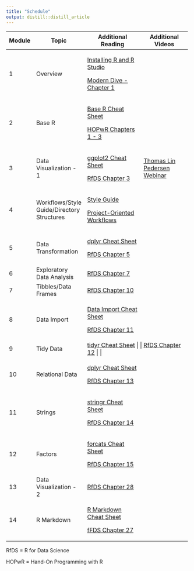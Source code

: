 ```yaml
---
title: "Schedule"
output: distill::distill_article
---
```


```{=html}
<style>
d-article table td {
  border-bottom: 1px solid rgba(4, 4, 4, 0.36);
}
</style>
```
```{=html}
<style>
d-article table tbody :first-child td {
  padding-top: 2px;
  border-top: 3px solid rgba(4, 4, 4, 0.7);
}
</style>
```
```{=html}
<style>
d-article table tbody :last-child td {
  padding-top: 2px;
  border-bottom: 2px solid rgba(4, 4, 4, 0.7);
}
</style>
```
+--------+--------------------------------------------+---------------------------------------------------------------------------------------------------------------------------+---------------------------------------------------------------------------------------------+
| Module | Topic                                      | Additional Reading                                                                                                        | Additional Videos                                                                           |
+========+============================================+===========================================================================================================================+=============================================================================================+
| 1      | Overview                                   | [Installing R and R Studio](https://rstudio-education.github.io/hopr/starting.html){target="_blank"}                      |                                                                                             |
|        |                                            |                                                                                                                           |                                                                                             |
|        |                                            | [Modern Dive - Chapter 1](https://moderndive.com/1-getting-started.html){target="_blank"}                                 |                                                                                             |
+--------+--------------------------------------------+---------------------------------------------------------------------------------------------------------------------------+---------------------------------------------------------------------------------------------+
| 2      | Base R                                     | [Base R Cheat Sheet](https://iqss.github.io/dss-workshops/R/Rintro/base-r-cheat-sheet.pdf){target="_blank"}               |                                                                                             |
|        |                                            |                                                                                                                           |                                                                                             |
|        |                                            | [HOPwR Chapters 1 - 3](https://rstudio-education.github.io/hopr/){target="_blank"}                                        |                                                                                             |
+--------+--------------------------------------------+---------------------------------------------------------------------------------------------------------------------------+---------------------------------------------------------------------------------------------+
| 3      | Data Visualization - 1                     | [ggplot2 Cheat Sheet](https://raw.githubusercontent.com/rstudio/cheatsheets/main/data-visualization.pdf){target="_blank"} | [Thomas Lin Pedersen Webinar](https://www.youtube.com/watch?v=h29g21z0a68){target="_blank"} |
|        |                                            |                                                                                                                           |                                                                                             |
|        |                                            | [RfDS Chapter 3](https://r4ds.had.co.nz/data-visualisation.html){target="_blank"}                                         |                                                                                             |
+--------+--------------------------------------------+---------------------------------------------------------------------------------------------------------------------------+---------------------------------------------------------------------------------------------+
| 4      | Workflows/Style Guide/Directory Structures | [Style Guide](http://adv-r.had.co.nz/Style.html){target="_blank"}                                                         |                                                                                             |
|        |                                            |                                                                                                                           |                                                                                             |
|        |                                            | [Project-Oriented Workflows](https://rstats.wtf/project-oriented-workflow.html){target="_blank"}                          |                                                                                             |
+--------+--------------------------------------------+---------------------------------------------------------------------------------------------------------------------------+---------------------------------------------------------------------------------------------+
| 5      | Data Transformation                        | [dplyr Cheat Sheet](https://raw.githubusercontent.com/rstudio/cheatsheets/main/data-transformation.pdf){target="_blank"}  |                                                                                             |
|        |                                            |                                                                                                                           |                                                                                             |
|        |                                            | [RfDS Chapter 5](https://r4ds.had.co.nz/transform.html){target="_blank"}                                                  |                                                                                             |
+--------+--------------------------------------------+---------------------------------------------------------------------------------------------------------------------------+---------------------------------------------------------------------------------------------+
| 6      | Exploratory Data Analysis                  | [RfDS Chapter 7](https://r4ds.had.co.nz/exploratory-data-analysis.html){target="_blank"}                                  |                                                                                             |
+--------+--------------------------------------------+---------------------------------------------------------------------------------------------------------------------------+---------------------------------------------------------------------------------------------+
| 7      | Tibbles/Data Frames                        | [RfDS Chapter 10](https://r4ds.had.co.nz/tibbles.html){target="_blank"}                                                   |                                                                                             |
+--------+--------------------------------------------+---------------------------------------------------------------------------------------------------------------------------+---------------------------------------------------------------------------------------------+
| 8      | Data Import                                | [Data Import Cheat Sheet](https://raw.githubusercontent.com/rstudio/cheatsheets/main/data-import.pdf){target="_blank"}    |                                                                                             |
|        |                                            |                                                                                                                           |                                                                                             |
|        |                                            | [RfDS Chapter 11](https://r4ds.had.co.nz/data-import.html){target="_blank"}                                               |                                                                                             |
+--------+--------------------------------------------+---------------------------------------------------------------------------------------------------------------------------+---------------------------------------------------------------------------------------------+
| 9      | Tidy Data                                  | [tidyr Cheat Sheet](https://raw.githubusercontent.com/rstudio/cheatsheets/main/tidyr.pdf){target="_blank"}                |                                                                                             |
|        |                                            |                                                                                                                           |                                                                                             |
|        |                                            | [RfDS Chapter 12](https://r4ds.had.co.nz/tidy-data.html){target="_blank"}                                                |                                                                                             |
+--------+--------------------------------------------+---------------------------------------------------------------------------------------------------------------------------+---------------------------------------------------------------------------------------------+
| 10     | Relational Data                            | [dplyr Cheat Sheet](https://raw.githubusercontent.com/rstudio/cheatsheets/main/data-transformation.pdf){target="_blank"}  |                                                                                             |
|        |                                            |                                                                                                                           |                                                                                             |
|        |                                            | [RfDS Chapter 13](https://r4ds.had.co.nz/relational-data.html){target="_blank"}                                           |                                                                                             |
+--------+--------------------------------------------+---------------------------------------------------------------------------------------------------------------------------+---------------------------------------------------------------------------------------------+
| 11     | Strings                                    | [stringr Cheat Sheet](https://raw.githubusercontent.com/rstudio/cheatsheets/main/strings.pdf){target="_blank"}            |                                                                                             |
|        |                                            |                                                                                                                           |                                                                                             |
|        |                                            | [RfDS Chapter 14](https://r4ds.had.co.nz/strings.html){target="_blank"}                                                   |                                                                                             |
+--------+--------------------------------------------+---------------------------------------------------------------------------------------------------------------------------+---------------------------------------------------------------------------------------------+
| 12     | Factors                                    | [forcats Cheat Sheet](https://raw.githubusercontent.com/rstudio/cheatsheets/main/factors.pdf){target="_blank"}            |                                                                                             |
|        |                                            |                                                                                                                           |                                                                                             |
|        |                                            | [RfDS Chapter 15](https://r4ds.had.co.nz/factors.html){target="_blank"}                                                   |                                                                                             |
+--------+--------------------------------------------+---------------------------------------------------------------------------------------------------------------------------+---------------------------------------------------------------------------------------------+
| 13     | Data Visualization - 2                     | [RfDS Chapter 28](https://r4ds.had.co.nz/graphics-for-communication.html){target="_blank"}                                |                                                                                             |
+--------+--------------------------------------------+---------------------------------------------------------------------------------------------------------------------------+---------------------------------------------------------------------------------------------+
| 14     | R Markdown                                 | [R Markdown Cheat Sheet](https://www.rstudio.com/wp-content/uploads/2015/02/rmarkdown-cheatsheet.pdf){target="_blank"}    |                                                                                             |
|        |                                            |                                                                                                                           |                                                                                             |
|        |                                            | [fFDS Chapter 27](https://r4ds.had.co.nz/r-markdown.html){target="_blank"}                                                |                                                                                             |
+--------+--------------------------------------------+---------------------------------------------------------------------------------------------------------------------------+---------------------------------------------------------------------------------------------+

RfDS = R for Data Science

HOPwR = Hand-On Programming with R
